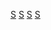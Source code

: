 {{Commonscat|Metropolitan Borough of Sefton}}

[[Category:默西賽德郡|S]]
[[Category:利物浦城市區域|S]]
[[Category:英格蘭的都市自治市|S]]
[[Category:英格蘭轄區|S]]